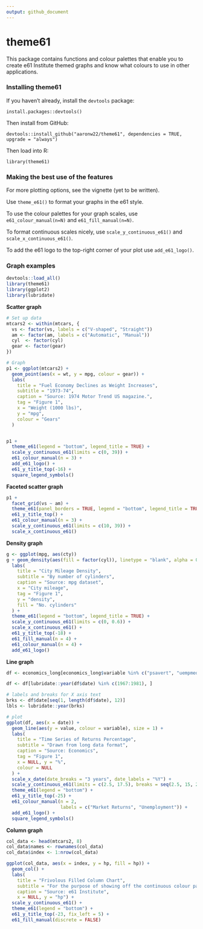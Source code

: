 ```yaml
---
output: github_document
---
```


<!-- readme.md is generated by readme.rmd, please edit that document instead -->

# theme61

This package contains functions and colour palettes that enable you to create e61 Institute themed graphs and know what colours to use in other applications.


### Installing theme61

If you haven't already, install the `devtools` package:

`install.packages::devtools()`

Then install from GitHub:

`devtools::install_github("aaronw22/theme61", dependencies = TRUE, upgrade = "always")`

Then load into R:

`library(theme61)`


### Making the best use of the features

For more plotting options, see the vignette (yet to be written).

Use `theme_e61()` to format your graphs in the e61 style.

To use the colour palettes for your graph scales, use `e61_colour_manual(n=N)` and `e61_fill_manual(n=N)`.

To format continuous scales nicely, use `scale_y_continuous_e61()` and `scale_x_continuous_e61()`.

To add the e61 logo to the top-right corner of your plot use `add_e61_logo()`.


### Graph examples

```r
devtools::load_all()
library(theme61)
library(ggplot2)
library(lubridate)
```

**Scatter graph**

```r

# Set up data
mtcars2 <- within(mtcars, {
  vs <- factor(vs, labels = c("V-shaped", "Straight"))
  am <- factor(am, labels = c("Automatic", "Manual"))
  cyl  <- factor(cyl)
  gear <- factor(gear)
})

# Graph
p1 <- ggplot(mtcars2) +
  geom_point(aes(x = wt, y = mpg, colour = gear)) +
  labs(
    title = "Fuel Economy Declines as Weight Increases",
    subtitle = "1973-74",
    caption = "Source: 1974 Motor Trend US magazine.",
    tag = "Figure 1",
    x = "Weight (1000 lbs)",
    y = "mpg",
    colour = "Gears"
  )


p1 +
  theme_e61(legend = "bottom", legend_title = TRUE) + 
  scale_y_continuous_e61(limits = c(0, 39)) +
  e61_colour_manual(n = 3) +
  add_e61_logo() + 
  e61_y_title_top(-16) +
  square_legend_symbols()
```

**Faceted scatter graph**

```r
p1 +
  facet_grid(vs ~ am) +
  theme_e61(panel_borders = TRUE, legend = "bottom", legend_title = TRUE) +
  e61_y_title_top() +
  e61_colour_manual(n = 3) +
  scale_y_continuous_e61(limits = c(10, 39)) +
  scale_x_continuous_e61()
```

**Density graph**

```r
g <- ggplot(mpg, aes(cty))
g + geom_density(aes(fill = factor(cyl)), linetype = "blank", alpha = 0.8) +
  labs(
    title = "City Mileage Density",
    subtitle = "By number of cylinders",
    caption = "Source: mpg dataset",
    x = "City mileage",
    tag = "Figure 1",
    y = "density",
    fill = "No. cylinders"
  ) +
  theme_e61(legend = "bottom", legend_title = TRUE) +
  scale_y_continuous_e61(limits = c(0, 0.6)) +
  scale_x_continuous_e61() +
  e61_y_title_top(-18) +
  e61_fill_manual(n = 4) +
  e61_colour_manual(n = 4) +
  add_e61_logo()
```

**Line graph**

```r
df <- economics_long[economics_long$variable %in% c("psavert", "uempmed"), ]

df <- df[lubridate::year(df$date) %in% c(1967:1981), ]

# labels and breaks for X axis text
brks <- df$date[seq(1, length(df$date), 12)]
lbls <- lubridate::year(brks)

# plot
ggplot(df, aes(x = date)) +
  geom_line(aes(y = value, colour = variable), size = 1) +
  labs(
    title = "Time Series of Returns Percentage",
    subtitle = "Drawn from long data format",
    caption = "Source: Economics",
    tag = "Figure 1",
    x = NULL, y = "%",
    colour = NULL
  ) + 
  scale_x_date(date_breaks = "3 years", date_labels = "%Y") +
  scale_y_continuous_e61(limits = c(2.5, 17.5), breaks = seq(2.5, 15, 2.5)) +
  theme_e61(legend = "bottom") +
  e61_y_title_top(-25) +
  e61_colour_manual(n = 2,
                    labels = c("Market Returns", "Unemployment")) +
  add_e61_logo() + 
  square_legend_symbols()

```

**Column graph**


```r
col_data <- head(mtcars2, 8)
col_data$names <- rownames(col_data)
col_data$index <- 1:nrow(col_data)

ggplot(col_data, aes(x = index, y = hp, fill = hp)) +
  geom_col() +
  labs(
    title = "Frivolous Filled Column Chart", 
    subtitle = "For the purpose of showing off the continuous colour palette",
    caption = "Source: e61 Institute",
    x = NULL, y = "hp") +
  scale_y_continuous_e61() +
  theme_e61(legend = "bottom") +
  e61_y_title_top(-23, fix_left = 5) +
  e61_fill_manual(discrete = FALSE)
```
